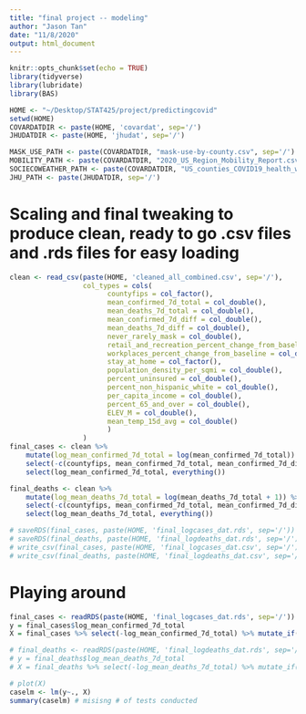 ```yaml
---
title: "final project -- modeling"
author: "Jason Tan"
date: "11/8/2020"
output: html_document
---
```


```r
knitr::opts_chunk$set(echo = TRUE)
library(tidyverse)
library(lubridate)
library(BAS)
```


```r
HOME <- "~/Desktop/STAT425/project/predictingcovid"
setwd(HOME)
COVARDATDIR <- paste(HOME, 'covardat', sep='/')
JHUDATDIR <- paste(HOME, 'jhudat', sep='/')

MASK_USE_PATH <- paste(COVARDATDIR, "mask-use-by-county.csv", sep='/')
MOBILITY_PATH <- paste(COVARDATDIR, "2020_US_Region_Mobility_Report.csv", sep='/')
SOCIECOWEATHER_PATH <- paste(COVARDATDIR, "US_counties_COVID19_health_weather_data_julyonly.csv", sep='/') # already filtered for july 15-26
JHU_PATH <- paste(JHUDATDIR, sep='/')
```

# Scaling and final tweaking to produce clean, ready to go .csv files and .rds files for easy loading

```r
clean <- read_csv(paste(HOME, 'cleaned_all_combined.csv', sep='/'), 
                  col_types = cols(
                        countyfips = col_factor(),
                        mean_confirmed_7d_total = col_double(),
                        mean_deaths_7d_total = col_double(),
                        mean_confirmed_7d_diff = col_double(),
                        mean_deaths_7d_diff = col_double(),
                        never_rarely_mask = col_double(),
                        retail_and_recreation_percent_change_from_baseline = col_double(),
                        workplaces_percent_change_from_baseline = col_double(),
                        stay_at_home = col_factor(),
                        population_density_per_sqmi = col_double(),
                        percent_uninsured = col_double(),
                        percent_non_hispanic_white = col_double(),
                        per_capita_income = col_double(),
                        percent_65_and_over = col_double(),
                        ELEV_M = col_double(),
                        mean_temp_15d_avg = col_double()
                        )
                  )
final_cases <- clean %>% 
    mutate(log_mean_confirmed_7d_total = log(mean_confirmed_7d_total)) %>% 
    select(-c(countyfips, mean_confirmed_7d_total, mean_confirmed_7d_diff, mean_deaths_7d_diff, mean_deaths_7d_total)) %>% 
    select(log_mean_confirmed_7d_total, everything())

final_deaths <- clean %>% 
    mutate(log_mean_deaths_7d_total = log(mean_deaths_7d_total + 1)) %>% 
    select(-c(countyfips, mean_confirmed_7d_total, mean_confirmed_7d_diff, mean_deaths_7d_diff, mean_deaths_7d_total)) %>% 
    select(log_mean_deaths_7d_total, everything())

# saveRDS(final_cases, paste(HOME, 'final_logcases_dat.rds', sep='/'))
# saveRDS(final_deaths, paste(HOME, 'final_logdeaths_dat.rds', sep='/'))
# write_csv(final_cases, paste(HOME, 'final_logcases_dat.csv', sep='/'))
# write_csv(final_deaths, paste(HOME, 'final_logdeaths_dat.csv', sep='/'))
```


# Playing around
```r
final_cases <- readRDS(paste(HOME, 'final_logcases_dat.rds', sep='/'))
y = final_cases$log_mean_confirmed_7d_total
X = final_cases %>% select(-log_mean_confirmed_7d_total) %>% mutate_if(is.numeric, scale)

# final_deaths <- readRDS(paste(HOME, 'final_logdeaths_dat.rds', sep='/'))
# y = final_deaths$log_mean_deaths_7d_total
# X = final_deaths %>% select(-log_mean_deaths_7d_total) %>% mutate_if(is.numeric, scale)

# plot(X)
caselm <- lm(y~., X)
summary(caselm) # misisng # of tests conducted
```

